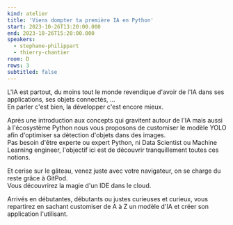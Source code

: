 ```yaml
---
kind: atelier
title: 'Viens dompter ta première IA en Python'
start: 2023-10-26T13:20:00.000
end: 2023-10-26T15:20:00.000
speakers:
  - stephane-philippart
  - thierry-chantier
room: D
rows: 3
subtitled: false
---
```


L'IA est partout, du moins tout le monde revendique d'avoir de l'IA dans ses applications, ses objets connectés, ...  
En parler c'est bien, la développer c'est encore mieux.

Après une introduction aux concepts qui gravitent autour de l'IA mais aussi à l'écosystème Python nous vous proposons de customiser le modèle YOLO afin d'optimiser sa détection d'objets dans des images.  
Pas besoin d'être experte ou expert Python, ni Data Scientist ou Machine Learning engineer, l'objectif ici est de découvrir tranquillement toutes ces notions.

Et cerise sur le gâteau, venez juste avec votre navigateur, on se charge du reste grâce à GitPod.  
Vous découvrirez la magie d'un IDE dans le cloud.

Arrivés en débutantes, débutants ou justes curieuses et curieux, vous repartirez en sachant customiser de A à Z un modèle d'IA et créer son application l'utilisant.
